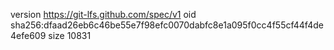 version https://git-lfs.github.com/spec/v1
oid sha256:dfaad26eb6c46be55e7f98efc0070dabfc8e1a095f0cc4f55cf44f4de4efe609
size 10831
